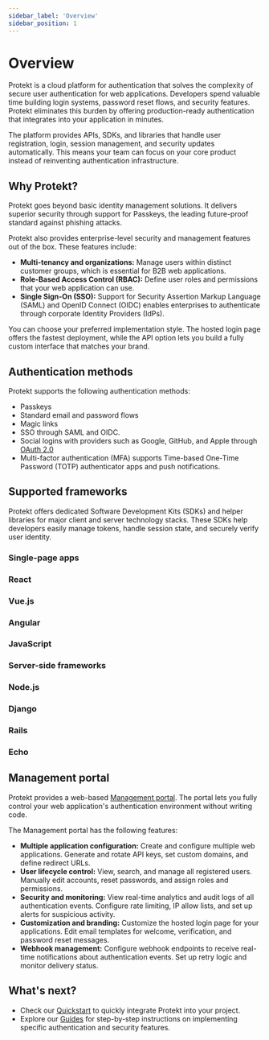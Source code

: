 ```yaml
---
sidebar_label: 'Overview'
sidebar_position: 1
---
```


# Overview

Protekt is a cloud platform for authentication that solves the complexity of secure user authentication for web applications. Developers spend valuable time building login systems, password reset flows, and security features. Protekt eliminates this burden by offering production-ready authentication that integrates into your application in minutes.

The platform provides APIs, SDKs, and libraries that handle user registration, login, session management, and security updates automatically. This means your team can focus on your core product instead of reinventing authentication infrastructure.

## Why Protekt?

Protekt goes beyond basic identity management solutions. It delivers superior security through support for Passkeys, the leading future-proof standard against phishing attacks.

Protekt also provides enterprise-level security and management features out of the box. These features include:

* **Multi-tenancy and organizations:** Manage users within distinct customer groups, which is essential for B2B web applications.
* **Role-Based Access Control (RBAC):** Define user roles and permissions that your web application can use.
* **Single Sign-On (SSO):** Support for Security Assertion Markup Language (SAML) and OpenID Connect (OIDC) enables enterprises to authenticate through corporate Identity Providers (IdPs).

You can choose your preferred implementation style. The hosted login page offers the fastest deployment, while the API option lets you build a fully custom interface that matches your brand.

## Authentication methods

Protekt supports the following authentication methods:

* Passkeys
* Standard email and password flows
* Magic links
* SSO through SAML and OIDC.
* Social logins with providers such as Google, GitHub, and Apple through [OAuth 2.0](https://oauth.net/2/) 
* Multi-factor authentication (MFA) supports Time-based One-Time Password (TOTP) authenticator apps and push notifications.

## Supported frameworks

Protekt offers dedicated Software Development Kits (SDKs) and helper libraries for major client and server technology stacks. These SDKs help developers easily manage tokens, handle session state, and securely verify user identity.

### Single-page apps

<CardContainer cols={4} gap="sm">
  <Card shadow='tl' href='/docs/getting-started/Quickstart/Single-page app/react'>
      <CardHeader>
        <h3>React</h3>
      </CardHeader>
      <CardBody image='/img/react-logo-dark.svg' imageAlt='React logo' />
  </Card>
  <Card shadow='tl' href='/docs/getting-started/Quickstart/Single-page app/react'>
      <CardHeader>
        <h3>Vue.js</h3>
      </CardHeader>
      <CardBody image='/img/vue-logo-dark.svg' imageAlt='Vue.js logo' />
  </Card>
  <Card shadow='tl' href='/docs/getting-started/Quickstart/Single-page app/react'>
    <CardHeader>
      <h3>Angular</h3>
    </CardHeader>
    <CardBody image='/img/angular-logo.png
    ' imageAlt='Angular logo' href='/docs/getting-started/Quickstart/Single-page app/react'/>
  </Card>
  <Card shadow='tl' href='/docs/getting-started/Quickstart/Single-page app/react'>
    <CardHeader>
      <h3>JavaScript</h3>
    </CardHeader>
    <CardBody image='/img/javascript-logo.svg' imageAlt='javascript logo' />
  </Card>
</CardContainer>

### Server-side frameworks

<CardContainer cols={4} gap="md">
  <Card shadow='tl' href='/docs/getting-started/Quickstart/server-side-frameworks/nodejs'>
      <CardHeader>
        <h3>Node.js</h3>
      </CardHeader>
      <CardBody image='/img/node-logo.png' imageAlt='Node.js logo' />
  </Card>
  <Card shadow='tl' href='/docs/getting-started/Quickstart/server-side-frameworks/django'>
      <CardHeader>
        <h3>Django</h3>
      </CardHeader>
      <CardBody image='/img/django.svg' imageAlt='Django logo' />
  </Card>
  <Card shadow='tl' href='/docs/getting-started/Quickstart/server-side-frameworks/ruby-on-rails'>
      <CardHeader>
        <h3>Rails</h3>
      </CardHeader>
      <CardBody image='/img/ruby-on-rails-logo.svg' imageAlt='Ruby on Rails logo' />
  </Card>
  <Card shadow='tl' href='/docs/getting-started/Quickstart/server-side-frameworks/echo'>
      <CardHeader>
        <h3>Echo</h3>
      </CardHeader>
      <CardBody image='/img/echo-logo-dark.svg' imageAlt='Echo logo' />
  </Card>
</CardContainer>

## Management portal

Protekt provides a web-based [Management portal](../concepts/management-portal%20copy.md). The portal lets you fully control your web application's authentication environment without writing code.

The Management portal has the following features:

* **Multiple application configuration:** Create and configure multiple web applications. Generate and rotate API keys, set custom domains, and define redirect URLs.
* **User lifecycle control:** View, search, and manage all registered users. Manually edit accounts, reset passwords, and assign roles and permissions.
* **Security and monitoring:** View real-time analytics and audit logs of all authentication events. Configure rate limiting, IP allow lists, and set up alerts for suspicious activity.
* **Customization and branding:** Customize the hosted login page for your applications. Edit email templates for welcome, verification, and password reset messages.
* **Webhook management:** Configure webhook endpoints to receive real-time notifications about authentication events. Set up retry logic and monitor delivery status.

## What's next?

* Check our [Quickstart](/docs/category/quickstart) to quickly integrate Protekt into your project.  
* Explore our [Guides](/docs/category/guides/) for step-by-step instructions on implementing specific authentication and security features.
